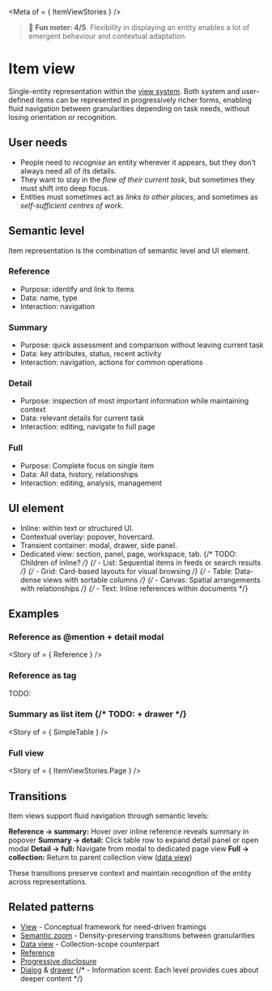 
<Meta of = { ItemViewStories } />

> 🙂 **Fun meter: 4/5**. Flexibility in displaying an entity enables a lot of emergent behaviour and contextual adaptation.

# Item view

Single-entity representation within the [view system](../?path=/docs/foundations-view-system--docs).
Both system and user-defined items can be represented in progressively richer forms, enabling fluid navigation between granularities depending on task needs, without losing orientation or recognition.

## User needs

- People need to *recognise* an entity wherever it appears, but they don’t always need all of its details.
- They want to stay in the *flow of their current task*, but sometimes they must shift into deep focus.
- Entities must sometimes act as *links to other places*, and sometimes as *self-sufficient centres of work*.

## Semantic level
Item representation is the combination of semantic level and UI element.

### Reference
- Purpose: identify and link to items
- Data: name, type
- Interaction: navigation

### Summary
- Purpose: quick assessment and comparison without leaving current task
- Data: key attributes, status, recent activity
- Interaction: navigation, actions for common operations

### Detail
- Purpose: inspection of most important information while maintaining context
- Data: relevant details for current task
- Interaction: editing, navigate to full page

### Full
- Purpose: Complete focus on single item
- Data: All data, history, relationships
- Interaction: editing, analysis, management

## UI element
- Inline: within text or structured UI.
- Contextual overlay: popover, hovercard.
- Transient container: modal, drawer, side panel.
- Dedicated view: section, panel, page, workspace, tab.
{/* TODO: Children of inline? */}
{/* - List: Sequential items in feeds or search results */}
{/* - Grid: Card-based layouts for visual browsing */}
{/* - Table: Data-dense views with sortable columns */}
{/* - Canvas: Spatial arrangements with relationships */}
{/* - Text: Inline references within documents */}

## Examples

### Reference as @mention + detail modal

<Story of = { Reference } />

### Reference as tag

TODO:

### Summary as list item {/* TODO: + drawer */}

<Story of = { SimpleTable } />

### Full view

<Story of = { ItemViewStories.Page } />

## Transitions

Item views support fluid navigation through semantic levels:

**Reference → summary:** Hover over inline reference reveals summary in popover
**Summary → detail:** Click table row to expand detail panel or open modal
**Detail → full:** Navigate from modal to dedicated page view
**Full → collection:** Return to parent collection view ([data view](../?path=/docs/compositions-data-view--docs))

These transitions preserve context and maintain recognition of the entity across representations.

## Related patterns

- [View](../?path=/docs/foundations-view-system--docs) - Conceptual framework for need-driven framings
- [Semantic zoom](../?path=/docs/patterns-semantic-zoom--docs) - Density-preserving transitions between granularities
- [Data view](../?path=/docs/compositions-data-view--docs) - Collection-scope counterpart
- [Reference](../?path=/docs/primitives-reference--docs)
- [Progressive disclosure](../?path=/docs/patterns-progressive-disclosure--docs)
- [Dialog](../?path=/docs/components-dialog--docs) & [drawer](../?path=/docs/components-drawer--docs)
{/* - Information scent: Each level provides cues about deeper content */}